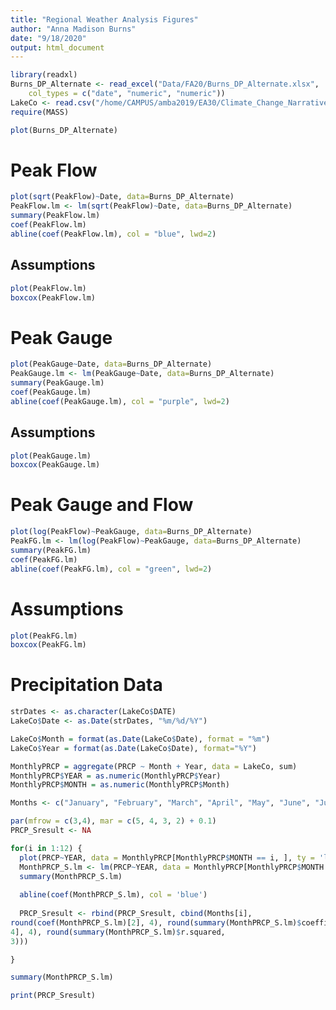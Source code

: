 ```yaml
---
title: "Regional Weather Analysis Figures"
author: "Anna Madison Burns"
date: "9/18/2020"
output: html_document
---
```


```r
library(readxl)
Burns_DP_Alternate <- read_excel("Data/FA20/Burns_DP_Alternate.xlsx", 
    col_types = c("date", "numeric", "numeric"))
LakeCo <- read.csv("/home/CAMPUS/amba2019/EA30/Climate_Change_Narratives/Data/FA20/Burns_LakeCoIL.csv")
require(MASS)
```


```r
plot(Burns_DP_Alternate)
```

# Peak Flow

```r
plot(sqrt(PeakFlow)~Date, data=Burns_DP_Alternate)
PeakFlow.lm <- lm(sqrt(PeakFlow)~Date, data=Burns_DP_Alternate)
summary(PeakFlow.lm)
coef(PeakFlow.lm)
abline(coef(PeakFlow.lm), col = "blue", lwd=2)
```

## Assumptions

```r
plot(PeakFlow.lm)
boxcox(PeakFlow.lm)
```

# Peak Gauge

```r
plot(PeakGauge~Date, data=Burns_DP_Alternate)
PeakGauge.lm <- lm(PeakGauge~Date, data=Burns_DP_Alternate)
summary(PeakGauge.lm)
coef(PeakGauge.lm)
abline(coef(PeakGauge.lm), col = "purple", lwd=2)
```

## Assumptions

```r
plot(PeakGauge.lm)
boxcox(PeakGauge.lm)
```

# Peak Gauge and Flow

```r
plot(log(PeakFlow)~PeakGauge, data=Burns_DP_Alternate)
PeakFG.lm <- lm(log(PeakFlow)~PeakGauge, data=Burns_DP_Alternate)
summary(PeakFG.lm)
coef(PeakFG.lm)
abline(coef(PeakFG.lm), col = "green", lwd=2)
```

# Assumptions

```r
plot(PeakFG.lm)
boxcox(PeakFG.lm)
```

# Precipitation Data

```r
strDates <- as.character(LakeCo$DATE)
LakeCo$Date <- as.Date(strDates, "%m/%d/%Y")
```

```r
LakeCo$Month = format(as.Date(LakeCo$Date), format = "%m")
LakeCo$Year = format(as.Date(LakeCo$Date), format="%Y")
```

```r
MonthlyPRCP = aggregate(PRCP ~ Month + Year, data = LakeCo, sum)
MonthlyPRCP$YEAR = as.numeric(MonthlyPRCP$Year)
MonthlyPRCP$MONTH = as.numeric(MonthlyPRCP$Month)
```

```r
Months <- c("January", "February", "March", "April", "May", "June", "July", "August", "September", "October", "November", "December")

par(mfrow = c(3,4), mar = c(5, 4, 3, 2) + 0.1)
PRCP_Sresult <- NA

for(i in 1:12) {
  plot(PRCP~YEAR, data = MonthlyPRCP[MonthlyPRCP$MONTH == i, ], ty = 'l', las = 1, xlim = c(1901,2008), main = Months[i])
  MonthPRCP_S.lm <- lm(PRCP~YEAR, data = MonthlyPRCP[MonthlyPRCP$MONTH == i, ])
  summary(MonthPRCP_S.lm)
  
  abline(coef(MonthPRCP_S.lm), col = 'blue')
  
  PRCP_Sresult <- rbind(PRCP_Sresult, cbind(Months[i],
round(coef(MonthPRCP_S.lm)[2], 4), round(summary(MonthPRCP_S.lm)$coefficients[2,
4], 4), round(summary(MonthPRCP_S.lm)$r.squared,
3)))

}
```

```r
summary(MonthPRCP_S.lm)
```

```r
print(PRCP_Sresult)
```

